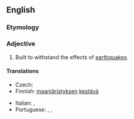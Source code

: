 ==English==

===Etymology===
{{prefix|en|anti|seismic}}

===Adjective===
{{en-adj}}

# {{lb|en|civil engineering}} Built to withstand the effects of [[earthquake]]s.

====Translations====
{{trans-top|built to withstand earthquakes}}
* Czech: {{t|cs|antiseizmický|m}}
* Finnish: [[maanjäristys|maanjäristyksen]] [[kestävä]]
{{trans-mid}}
* Italian: {{t+|it|antisismico}}, {{t|it|antiterremoto}}
* Portuguese: {{t|pt|antiterremoto}}, {{t|pt|antiterremotos}}, {{t|pt|antissísmico}}
{{trans-bottom}}